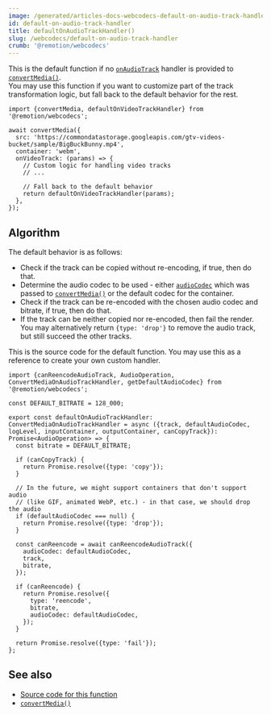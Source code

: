 ```yaml
---
image: /generated/articles-docs-webcodecs-default-on-audio-track-handler.png
id: default-on-audio-track-handler
title: defaultOnAudioTrackHandler()
slug: /webcodecs/default-on-audio-track-handler
crumb: '@remotion/webcodecs'
---
```


This is the default function if no [`onAudioTrack`](/docs/webcodecs/convert-media#onaudiotrack) handler is provided to [`convertMedia()`](/docs/webcodecs/convert-media).  
You may use this function if you want to customize part of the track transformation logic, but fall back to the default behavior for the rest.

```tsx twoslash title="Falling back to the default behavior"
import {convertMedia, defaultOnVideoTrackHandler} from '@remotion/webcodecs';

await convertMedia({
  src: 'https://commondatastorage.googleapis.com/gtv-videos-bucket/sample/BigBuckBunny.mp4',
  container: 'webm',
  onVideoTrack: (params) => {
    // Custom logic for handling video tracks
    // ...

    // Fall back to the default behavior
    return defaultOnVideoTrackHandler(params);
  },
});
```

## Algorithm

The default behavior is as follows:

- Check if the track can be copied without re-encoding, if true, then do that.
- Determine the audio codec to be used - either [`audioCodec`](/docs/webcodecs/convert-media#audiocodec) which was passed to [`convertMedia()`](/docs/webcodecs/convert-media) or the default codec for the container.
- Check if the track can be re-encoded with the chosen audio codec and bitrate, if true, then do that.
- If the track can be neither copied nor re-encoded, then fail the render.  
  You may alternatively return `{type: 'drop'}` to remove the audio track, but still succeed the other tracks.

This is the source code for the default function. You may use this as a reference to create your own custom handler.

```tsx twoslash title="Source code for defaultOnAudioTrackHandler"
import {canReencodeAudioTrack, AudioOperation, ConvertMediaOnAudioTrackHandler, getDefaultAudioCodec} from '@remotion/webcodecs';

const DEFAULT_BITRATE = 128_000;

export const defaultOnAudioTrackHandler: ConvertMediaOnAudioTrackHandler = async ({track, defaultAudioCodec, logLevel, inputContainer, outputContainer, canCopyTrack}): Promise<AudioOperation> => {
  const bitrate = DEFAULT_BITRATE;

  if (canCopyTrack) {
    return Promise.resolve({type: 'copy'});
  }

  // In the future, we might support containers that don't support audio
  // (like GIF, animated WebP, etc.) - in that case, we should drop the audio
  if (defaultAudioCodec === null) {
    return Promise.resolve({type: 'drop'});
  }

  const canReencode = await canReencodeAudioTrack({
    audioCodec: defaultAudioCodec,
    track,
    bitrate,
  });

  if (canReencode) {
    return Promise.resolve({
      type: 'reencode',
      bitrate,
      audioCodec: defaultAudioCodec,
    });
  }

  return Promise.resolve({type: 'fail'});
};
```

## See also

- [Source code for this function](https://github.com/remotion-dev/remotion/blob/main/packages/webcodecs/src/default-on-audio-track-handler.ts)
- [`convertMedia()`](/docs/webcodecs/convert-media)
